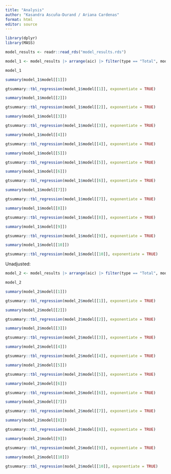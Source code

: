 ```yaml
---
title: "Analysis"
author: "Kasandra Ascuña-Durand / Ariana Cardenas"
format: html
editor: source
---
```


```r
library(dplyr)
library(MASS)
```

```r
model_results <- readr::read_rds("model_results.rds")
```


```r
model_1 <- model_results |> arrange(aic) |> filter(type == "Total", model_mode == "Adjusted")
```

```r
model_1
```

```r
summary(model_1$model[[1]])
```

```r
gtsummary::tbl_regression(model_1$model[[1]], exponentiate = TRUE)
```

```r
summary(model_1$model[[2]])
```

```r
gtsummary::tbl_regression(model_1$model[[2]], exponentiate = TRUE)
```

```r
summary(model_1$model[[3]])
```

```r
gtsummary::tbl_regression(model_1$model[[3]], exponentiate = TRUE)
```

```r
summary(model_1$model[[4]])
```

```r
gtsummary::tbl_regression(model_1$model[[4]], exponentiate = TRUE)
```

```r
summary(model_1$model[[5]])
```

```r
gtsummary::tbl_regression(model_1$model[[5]], exponentiate = TRUE)
```


```r
summary(model_1$model[[6]])
```

```r
gtsummary::tbl_regression(model_1$model[[6]], exponentiate = TRUE)
```


```r
summary(model_1$model[[7]])
```

```r
gtsummary::tbl_regression(model_1$model[[7]], exponentiate = TRUE)
```


```r
summary(model_1$model[[8]])
```

```r
gtsummary::tbl_regression(model_1$model[[8]], exponentiate = TRUE)
```


```r
summary(model_1$model[[9]])
```

```r
gtsummary::tbl_regression(model_1$model[[9]], exponentiate = TRUE)
```


```r
summary(model_1$model[[10]])
```

```r
gtsummary::tbl_regression(model_1$model[[10]], exponentiate = TRUE)
```

Unadjusted:

```r
model_2 <- model_results |> arrange(aic) |> filter(type == "Total", model_mode == "Unadjusted")
```

```r
model_2
```

```r
summary(model_2$model[[1]])
```

```r
gtsummary::tbl_regression(model_2$model[[1]], exponentiate = TRUE)
```

```r
summary(model_2$model[[2]])
```

```r
gtsummary::tbl_regression(model_2$model[[2]], exponentiate = TRUE)
```

```r
summary(model_2$model[[3]])
```

```r
gtsummary::tbl_regression(model_2$model[[3]], exponentiate = TRUE)
```

```r
summary(model_2$model[[4]])
```

```r
gtsummary::tbl_regression(model_2$model[[4]], exponentiate = TRUE)
```

```r
summary(model_2$model[[5]])
```

```r
gtsummary::tbl_regression(model_2$model[[5]], exponentiate = TRUE)
```


```r
summary(model_2$model[[6]])
```

```r
gtsummary::tbl_regression(model_2$model[[6]], exponentiate = TRUE)
```


```r
summary(model_2$model[[7]])
```

```r
gtsummary::tbl_regression(model_2$model[[7]], exponentiate = TRUE)
```


```r
summary(model_2$model[[8]])
```

```r
gtsummary::tbl_regression(model_2$model[[8]], exponentiate = TRUE)
```


```r
summary(model_2$model[[9]])
```

```r
gtsummary::tbl_regression(model_2$model[[9]], exponentiate = TRUE)
```


```r
summary(model_2$model[[10]])
```

```r
gtsummary::tbl_regression(model_2$model[[10]], exponentiate = TRUE)
```

